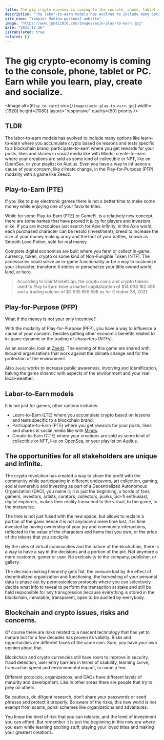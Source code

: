 ```yaml
---
title: The gig crypto-economy is coming to the console, phone, tablet or PC. Earn while you learn, play, create and socialize.
description: "The labor-to-earn models has evolved to include many options like learn-to-earn where you accumulate crypto based on lessons and tests specific to a blockchain brand; participate-to-earn where you get rewards for your posts, likes and shares in social media like with Minds; create-to-earn where your creations are sold as some kind of collectible or NFT, like on OpenSea, or your playlist on Audius. Also you have a way to influence a cause of your concern, like climate change, in the Play-for-Purpose (PFP) modality with a game like Zeedz."
site_name: "Yampier Medina personal website"
image: "https://www.jpmti2016.com/images/axie-play-to-earn.jpg"
date: "2021-12-26"
isTranslated: true
related: []
---
```


# The gig crypto-economy is coming to the console, phone, tablet or PC. Earn while you learn, play, create and socialize.

<Image
  alt={`Play to earn`}
  src={`/images/axie-play-to-earn.jpg`}
  width={1920}
  height={1080}
  layout="responsive"
  quality={50}
  priority
/>

## TLDR

The labor-to-earn models has evolved to include many options like learn-to-earn where you accumulate crypto based on lessons and tests
specific to a blockchain brand; participate-to-earn where you get rewards for your posts, likes and shares in social media like with Minds;
create-to-earn where your creations are sold as some kind of collectible or NFT, like on OpenSea, or your playlist on Audius. Even you have
a way to influence a cause of your concern, like climate change, in the Play-for-Purpose (PFP) modality with a game like Zeedz.

## Play-to-Earn (PTE)

If you like to play electronic games there is not a better time to make some money while enjoying one of your favorite titles.

While for some Play-to-Earn (PTE) or GameFi, is a relatively new concept, there are some names that have proved it juicy for players and
investors alike. If you are incredulous just search for Axie Infinity, in the Axie world, each purchased character can be resold
(investment), breed to increase the size of your money making army and the loot of your battles, known as Smooth Love Potion, sold
for real money.

Complete digital economies are built where you farm or collect in-game currency, token, crypto or some kind of Non-Fungible Token (NTF).
The accessories could serve an in-game functionality or be a way to customize your character, transform it stetics or personalize your
little owned world, land, or hero.

> According to CoinMarketCap, the crypto coins and crypto tokens used to Play to Earn have a market capitalization of $14 638 162 490
> and a trading volume of $2 535 659 558 as for October 28, 2021.

## Play-for-Purpose (PFP)

What if the money is not your only incentive?

With the modality of Play-for-Purpose (PFP), you have a way to influence a cause of your concern, besides getting other economic benefits
related to in-game dynamic or the trading of characters (NTFs).

As an example, look at [Zeedz](https://www.zeedz.io/). The earning of this game are shared with `ONGs`and organizations that work against
the climate change and for the protection of the environment.

Also `Zeedz` works to increase public awareness, involving and identification, baking the game dinamic with aspects of the environment and
your real local-weather.

## Labor-to-Earn models

It is not just for games, other options includes:

- Learn-to-Earn (LTE) where you accumulate crypto based on lessons and tests specific to a blockchain brand;
- Participate-to-Earn (PTE) where you get rewards for your posts, likes and shares in social media like with [Minds](https://www.minds.com/).
- Create-to-Earn (CTE) where your creations are sold as some kind of collectible or NFT, like on [OpenSea](https://opensea.io/), or your
  playlist on [Audius](https://audius.co/).

## The opportunities for all stakeholders are unique and infinite.

The crypto revolution has created a way to share the profit with the community while participating in different endeavors, art collection,
gaming, social ownership and investing as part of a Decentralized Autonomous Organization (DAO), you name it; it is just the beginning,
a horde of fans, gamers, investors, artists, curators, collectors, punks, Sci-fi enthusiast, digital explorers, makes their reality transcend to
the virtual, to the game, to the metaverse.

The time is not just fused with the new space, but allows to reclaim a portion of the gains
hence it is not anymore a mere time lost, it is time invested by having ownership of your joy and community interactions, reflected in
the value of the characters and items that you own, or the price of the tokens that you stockpile.

By the rules of virtual communities and the nature of the blockchain, there is a way to have a say in the decisions and a portion of the
pie. Not anymore a mere customer, gamer or user. No exclusivity to the company, publisher, or gallery.

The decision making hierarchy gets flat, the censure lost by the effect of decentralized organization and functioning, the harvesting of
your personal data is phase out by permissionless protocols where you can selectively decide what info to reveal to perform the transaction
at stake and still be held responsible for any transgression because everything is stored in the blockchain, inmutable, transparent,
open to be audited by everybody.

## Blockchain and crypto issues, risks and concerns.

Of course there are risks related to a nascent technology that has yet to mature but for a few decades has proven its validity. Risks and
opportunities are different faces of the same coin. Sure, you have your own opinion about that.

Blockchain and crypto currencies still have room to improve in security, fraud detection, user entry barriers in terms of usability,
learning curve, transaction speed and environmental impact, to name a few.

Different protocols, organizations, and DAOs have different levels of maturity and development. Like in other areas there are people that
try to prey on others.

Be cautious, do diligent research, don’t share your passwords or seed phrases and protect it properly. Be aware of the risks, this new
world is not exempt from scams, ponzi schemes like organizations and adventures.

You know the level of risk that you can tolerate, and the level of investment you can afford. But remember it is just the beginning in
this new era where you earn while learning exciting stuff, playing your loved titles and making your greatest creations.
